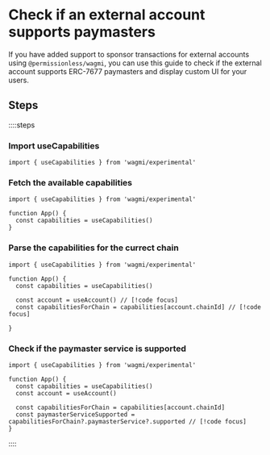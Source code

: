 # Check if an external account supports paymasters

If you have added support to sponsor transactions for external accounts using `@permissionless/wagmi`, you can use this guide to check if the external account supports ERC-7677 paymasters and display custom UI for your users.

## Steps

::::steps

### Import useCapabilities

```tsx
import { useCapabilities } from 'wagmi/experimental'
```

### Fetch the available capabilities

```tsx
import { useCapabilities } from 'wagmi/experimental'

function App() {
  const capabilities = useCapabilities()
}
```

### Parse the capabilities for the currect chain

```tsx
import { useCapabilities } from 'wagmi/experimental'

function App() {
  const capabilities = useCapabilities()
  
  const account = useAccount() // [!code focus]
  const capabilitiesForChain = capabilities[account.chainId] // [!code focus]

}
```

### Check if the paymaster service is supported

```tsx
import { useCapabilities } from 'wagmi/experimental'

function App() {
  const capabilities = useCapabilities()
  const account = useAccount()

  const capabilitiesForChain = capabilities[account.chainId]
  const paymasterServiceSupported = capabilitiesForChain?.paymasterService?.supported // [!code focus]
}
```

::::